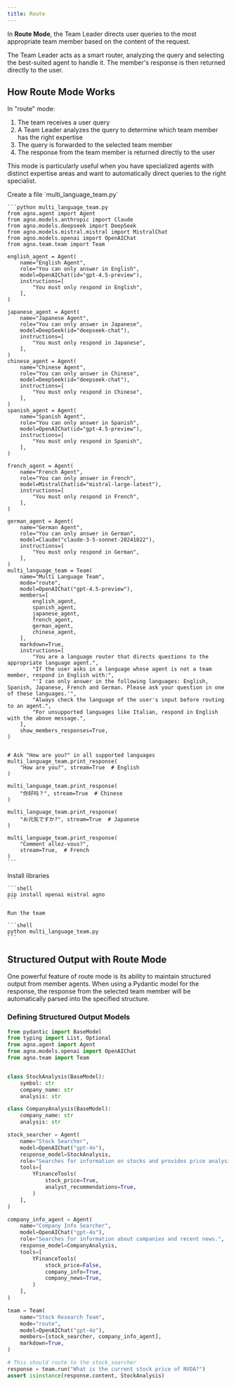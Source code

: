 ```yaml
---
title: Route
---
```


In **Route Mode**, the Team Leader directs user queries to the most appropriate team member based on the content of the request.

The Team Leader acts as a smart router, analyzing the query and selecting the best-suited agent to handle it. The member's response is then returned directly to the user.

## How Route Mode Works

In "route" mode:

1. The team receives a user query
2. A Team Leader analyzes the query to determine which team member has the right expertise
3. The query is forwarded to the selected team member
4. The response from the team member is returned directly to the user

This mode is particularly useful when you have specialized agents with distinct expertise areas and want to automatically direct queries to the right specialist.

<Steps>
  <Step title="Create Multi Language Team">
    Create a file `multi_language_team.py`

    ```python multi_language_team.py
    from agno.agent import Agent
    from agno.models.anthropic import Claude
    from agno.models.deepseek import DeepSeek
    from agno.models.mistral.mistral import MistralChat
    from agno.models.openai import OpenAIChat
    from agno.team.team import Team

    english_agent = Agent(
        name="English Agent",
        role="You can only answer in English",
        model=OpenAIChat(id="gpt-4.5-preview"),
        instructions=[
            "You must only respond in English",
        ],
    )

    japanese_agent = Agent(
        name="Japanese Agent",
        role="You can only answer in Japanese",
        model=DeepSeek(id="deepseek-chat"),
        instructions=[
            "You must only respond in Japanese",
        ],
    )
    chinese_agent = Agent(
        name="Chinese Agent",
        role="You can only answer in Chinese",
        model=DeepSeek(id="deepseek-chat"),
        instructions=[
            "You must only respond in Chinese",
        ],
    )
    spanish_agent = Agent(
        name="Spanish Agent",
        role="You can only answer in Spanish",
        model=OpenAIChat(id="gpt-4.5-preview"),
        instructions=[
            "You must only respond in Spanish",
        ],
    )

    french_agent = Agent(
        name="French Agent",
        role="You can only answer in French",
        model=MistralChat(id="mistral-large-latest"),
        instructions=[
            "You must only respond in French",
        ],
    )

    german_agent = Agent(
        name="German Agent",
        role="You can only answer in German",
        model=Claude("claude-3-5-sonnet-20241022"),
        instructions=[
            "You must only respond in German",
        ],
    )
    multi_language_team = Team(
        name="Multi Language Team",
        mode="route",
        model=OpenAIChat("gpt-4.5-preview"),
        members=[
            english_agent,
            spanish_agent,
            japanese_agent,
            french_agent,
            german_agent,
            chinese_agent,
        ],
        markdown=True,
        instructions=[
            "You are a language router that directs questions to the appropriate language agent.",
            "If the user asks in a language whose agent is not a team member, respond in English with:",
            "'I can only answer in the following languages: English, Spanish, Japanese, French and German. Please ask your question in one of these languages.'",
            "Always check the language of the user's input before routing to an agent.",
            "For unsupported languages like Italian, respond in English with the above message.",
        ],
        show_members_responses=True,
    )


    # Ask "How are you?" in all supported languages
    multi_language_team.print_response(
        "How are you?", stream=True  # English
    )

    multi_language_team.print_response(
        "你好吗？", stream=True  # Chinese
    )

    multi_language_team.print_response(
        "お元気ですか?", stream=True  # Japanese
    )

    multi_language_team.print_response(
        "Comment allez-vous?",
        stream=True,  # French
    )
    ```

  </Step>
  <Step title="Run the team">
    Install libraries

    ```shell
    pip install openai mistral agno
    ```

    Run the team

    ```shell
    python multi_language_team.py
    ```

  </Step>
</Steps>

## Structured Output with Route Mode

One powerful feature of route mode is its ability to maintain structured output from member agents.
When using a Pydantic model for the response, the response from the selected team member will be automatically parsed into the specified structure.

### Defining Structured Output Models

```python
from pydantic import BaseModel
from typing import List, Optional
from agno.agent import Agent
from agno.models.openai import OpenAIChat
from agno.team import Team


class StockAnalysis(BaseModel):
    symbol: str
    company_name: str
    analysis: str

class CompanyAnalysis(BaseModel):
    company_name: str
    analysis: str

stock_searcher = Agent(
    name="Stock Searcher",
    model=OpenAIChat("gpt-4o"),
    response_model=StockAnalysis,
    role="Searches for information on stocks and provides price analysis.",
    tools=[
        YFinanceTools(
            stock_price=True,
            analyst_recommendations=True,
        )
    ],
)

company_info_agent = Agent(
    name="Company Info Searcher",
    model=OpenAIChat("gpt-4o"),
    role="Searches for information about companies and recent news.",
    response_model=CompanyAnalysis,
    tools=[
        YFinanceTools(
            stock_price=False,
            company_info=True,
            company_news=True,
        )
    ],
)

team = Team(
    name="Stock Research Team",
    mode="route",
    model=OpenAIChat("gpt-4o"),
    members=[stock_searcher, company_info_agent],
    markdown=True,
)

# This should route to the stock_searcher
response = team.run("What is the current stock price of NVDA?")
assert isinstance(response.content, StockAnalysis)
```
